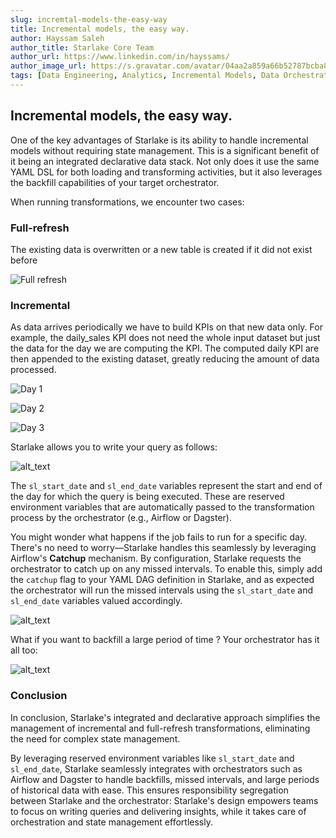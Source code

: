 ```yaml
---
slug: incremtal-models-the-easy-way
title: Incremental models, the easy way.
author: Hayssam Saleh
author_title: Starlake Core Team
author_url: https://www.linkedin.com/in/hayssams/
author_image_url: https://s.gravatar.com/avatar/04aa2a859a66b52787bcba8c36beba8c.png
tags: [Data Engineering, Analytics, Incremental Models, Data Orchestration, Backfill, Catchup]
---
```





## Incremental models, the easy way.

One of the key advantages of Starlake is its ability to handle incremental models without 
requiring state management. 
This is a significant benefit of it being an integrated declarative data stack. 
Not only does it use the same YAML DSL for both loading and transforming activities, 
but it also leverages the backfill capabilities of your target orchestrator.

When running transformations, we encounter two cases:

### Full-refresh

The existing data is overwritten or a new table is created if it did not exist before

![Full refresh](/img/blog/incremental-models/full-refresh.png "Full refresh")


### Incremental

As data arrives periodically we have to build KPIs on that new data only. 
For example, the daily_sales KPI does not need the whole input dataset but just the data
for the day we are computing the KPI. The computed daily KPI are then appended 
to the existing dataset, greatly reducing the amount of data processed.


![Day 1](/img/blog/incremental-models/day1.png "Day 1")

![Day 2](/img/blog/incremental-models/day2.png "Day 2")

![Day 3](/img/blog/incremental-models/day3.png "Day 3")


Starlake allows you to write your query as follows:


![alt_text](/img/blog/incremental-models/query.png "image_tooltip")


The `sl_start_date` and `sl_end_date` variables represent the start and end of the day for
which the query is being executed. These are reserved environment variables that are automatically 
passed to the transformation process by the orchestrator (e.g., Airflow or Dagster).

You might wonder what happens if the job fails to run for a specific day.
There's no need to worry—Starlake handles this seamlessly by leveraging Airflow's
 **Catchup** mechanism. By configuration, Starlake requests the orchestrator 
 to catch up on any missed intervals. To enable this, simply add the `catchup` flag
 to your YAML DAG definition in Starlake, and as expected the orchestrator will run the missed intervals using 
 the `sl_start_date` and `sl_end_date` variables valued accordingly.


![alt_text](/img/blog/incremental-models/catchup.png "image_tooltip")


What if you want to backfill a large period of time ? Your orchestrator has it all too:

![alt_text](/img/blog/incremental-models/backfill.png "image_tooltip")


### Conclusion

In conclusion, Starlake's integrated and declarative approach simplifies 
the management of incremental and full-refresh transformations, 
eliminating the need for complex state management. 

By leveraging reserved environment variables like `sl_start_date` and `sl_end_date`, 
Starlake seamlessly integrates with orchestrators such as Airflow and Dagster to handle backfills, 
missed intervals, and large periods of historical data with ease. 
This ensures responsibility segregation between Starlake and the orchestrator: 
Starlake's design empowers teams to focus on writing queries and delivering insights, 
while it takes care of orchestration and state management effortlessly.
